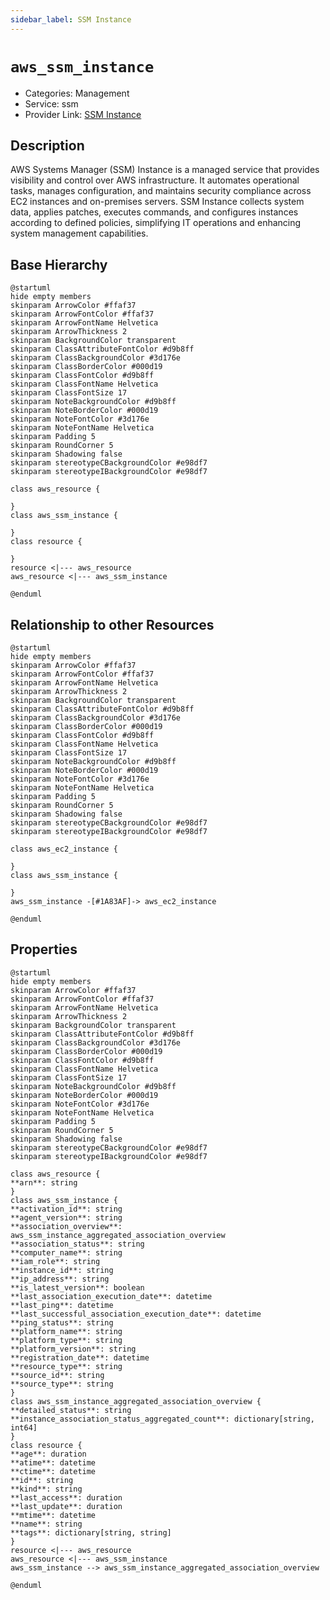 ```yaml
---
sidebar_label: SSM Instance
---
```


# `aws_ssm_instance`

- Categories: Management
- Service: ssm
- Provider Link: [SSM Instance](https://docs.aws.amazon.com/systems-manager/latest/userguide/managed_instances.html)

## Description

AWS Systems Manager (SSM) Instance is a managed service that provides visibility and control over AWS infrastructure. It automates operational tasks, manages configuration, and maintains security compliance across EC2 instances and on-premises servers. SSM Instance collects system data, applies patches, executes commands, and configures instances according to defined policies, simplifying IT operations and enhancing system management capabilities.

## Base Hierarchy

<ZoomPanPinch>

```kroki imgType="plantuml" imgAlt="Hierarchy of SSM Instance"
@startuml
hide empty members
skinparam ArrowColor #ffaf37
skinparam ArrowFontColor #ffaf37
skinparam ArrowFontName Helvetica
skinparam ArrowThickness 2
skinparam BackgroundColor transparent
skinparam ClassAttributeFontColor #d9b8ff
skinparam ClassBackgroundColor #3d176e
skinparam ClassBorderColor #000d19
skinparam ClassFontColor #d9b8ff
skinparam ClassFontName Helvetica
skinparam ClassFontSize 17
skinparam NoteBackgroundColor #d9b8ff
skinparam NoteBorderColor #000d19
skinparam NoteFontColor #3d176e
skinparam NoteFontName Helvetica
skinparam Padding 5
skinparam RoundCorner 5
skinparam Shadowing false
skinparam stereotypeCBackgroundColor #e98df7
skinparam stereotypeIBackgroundColor #e98df7

class aws_resource {

}
class aws_ssm_instance {

}
class resource {

}
resource <|--- aws_resource
aws_resource <|--- aws_ssm_instance

@enduml
```

</ZoomPanPinch>

## Relationship to other Resources

<ZoomPanPinch>

```kroki imgType="plantuml" imgAlt="Diagram of SSM Instance resource relationships"
@startuml
hide empty members
skinparam ArrowColor #ffaf37
skinparam ArrowFontColor #ffaf37
skinparam ArrowFontName Helvetica
skinparam ArrowThickness 2
skinparam BackgroundColor transparent
skinparam ClassAttributeFontColor #d9b8ff
skinparam ClassBackgroundColor #3d176e
skinparam ClassBorderColor #000d19
skinparam ClassFontColor #d9b8ff
skinparam ClassFontName Helvetica
skinparam ClassFontSize 17
skinparam NoteBackgroundColor #d9b8ff
skinparam NoteBorderColor #000d19
skinparam NoteFontColor #3d176e
skinparam NoteFontName Helvetica
skinparam Padding 5
skinparam RoundCorner 5
skinparam Shadowing false
skinparam stereotypeCBackgroundColor #e98df7
skinparam stereotypeIBackgroundColor #e98df7

class aws_ec2_instance {

}
class aws_ssm_instance {

}
aws_ssm_instance -[#1A83AF]-> aws_ec2_instance

@enduml
```

</ZoomPanPinch>

## Properties

<ZoomPanPinch>

```kroki imgType="plantuml" imgAlt="Diagram of SSM Instance data model"
@startuml
hide empty members
skinparam ArrowColor #ffaf37
skinparam ArrowFontColor #ffaf37
skinparam ArrowFontName Helvetica
skinparam ArrowThickness 2
skinparam BackgroundColor transparent
skinparam ClassAttributeFontColor #d9b8ff
skinparam ClassBackgroundColor #3d176e
skinparam ClassBorderColor #000d19
skinparam ClassFontColor #d9b8ff
skinparam ClassFontName Helvetica
skinparam ClassFontSize 17
skinparam NoteBackgroundColor #d9b8ff
skinparam NoteBorderColor #000d19
skinparam NoteFontColor #3d176e
skinparam NoteFontName Helvetica
skinparam Padding 5
skinparam RoundCorner 5
skinparam Shadowing false
skinparam stereotypeCBackgroundColor #e98df7
skinparam stereotypeIBackgroundColor #e98df7

class aws_resource {
**arn**: string
}
class aws_ssm_instance {
**activation_id**: string
**agent_version**: string
**association_overview**: aws_ssm_instance_aggregated_association_overview
**association_status**: string
**computer_name**: string
**iam_role**: string
**instance_id**: string
**ip_address**: string
**is_latest_version**: boolean
**last_association_execution_date**: datetime
**last_ping**: datetime
**last_successful_association_execution_date**: datetime
**ping_status**: string
**platform_name**: string
**platform_type**: string
**platform_version**: string
**registration_date**: datetime
**resource_type**: string
**source_id**: string
**source_type**: string
}
class aws_ssm_instance_aggregated_association_overview {
**detailed_status**: string
**instance_association_status_aggregated_count**: dictionary[string, int64]
}
class resource {
**age**: duration
**atime**: datetime
**ctime**: datetime
**id**: string
**kind**: string
**last_access**: duration
**last_update**: duration
**mtime**: datetime
**name**: string
**tags**: dictionary[string, string]
}
resource <|--- aws_resource
aws_resource <|--- aws_ssm_instance
aws_ssm_instance --> aws_ssm_instance_aggregated_association_overview

@enduml
```

</ZoomPanPinch>
